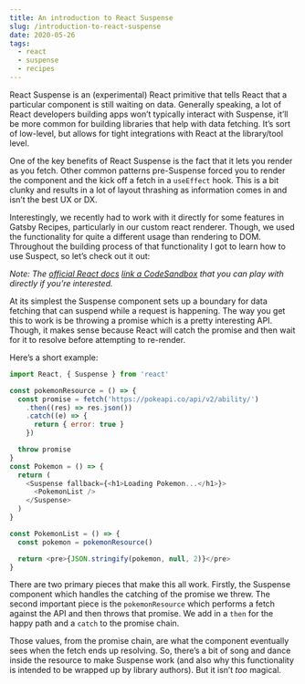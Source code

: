 ```yaml
---
title: An introduction to React Suspense
slug: /introduction-to-react-suspense
date: 2020-05-26
tags:
  - react
  - suspense
  - recipes
---
```


React Suspense is an (experimental) React primitive that tells React that a particular
component is still waiting on data. Generally speaking, a lot of React developers building
apps won’t typically interact with Suspense, it’ll be more common for building libraries
that help with data fetching. It’s sort of low-level, but allows for tight integrations
with React at the library/tool level.

One of the key benefits of React Suspense is the fact that it lets you render as you fetch.
Other common patterns pre-Suspense forced you to render the component and the kick off a fetch
in a `useEffect` hook. This is a bit clunky and results in a lot of layout thrashing as
information comes in and isn’t the best UX or DX.

Interestingly, we recently had to work with it directly for some features in Gatsby Recipes,
particularly in our custom react renderer. Though, we used the functionality for quite a
different usage than rendering to DOM. Throughout the building process of that functionality
I got to learn how to use Suspect, so let’s check out it out:

_Note: The [official React docs](https://reactjs.org/docs/concurrent-mode-suspense.html)
[link a CodeSandbox](https://codesandbox.io/s/frosty-hermann-bztrp)
that you can play with directly if you’re interested._

At its simplest the Suspense component sets up a boundary for data fetching that can suspend
while a request is happening. The way you get this to work is be throwing a promise which is a
pretty interesting API. Though, it makes sense because React will catch the promise and then
wait for it to resolve before attempting to re-render.

Here’s a short example:

```js
import React, { Suspense } from 'react'

const pokemonResource = () => {
  const promise = fetch('https://pokeapi.co/api/v2/ability/')
    .then((res) => res.json())
    .catch((e) => {
      return { error: true }
    })

  throw promise
}
const Pokemon = () => {
  return (
    <Suspense fallback={<h1>Loading Pokemon...</h1>}>
      <PokemonList />
    </Suspense>
  )
}

const PokemonList = () => {
  const pokemon = pokemonResource()

  return <pre>{JSON.stringify(pokemon, null, 2)}</pre>
}
```

There are two primary pieces that make this all work. Firstly, the Suspense component which
handles the catching of the promise we threw. The second important piece is the `pokemonResource`
which performs a fetch against the API and then throws that promise. We add in a `then` for the
happy path and a `catch` to the promise chain.

Those values, from the promise chain, are what the component eventually sees when the fetch
ends up resolving. So, there’s a bit of song and dance inside the resource to make Suspense
work (and also why this functionality is intended to be wrapped up by library authors).
But it isn’t _too_ magical.
